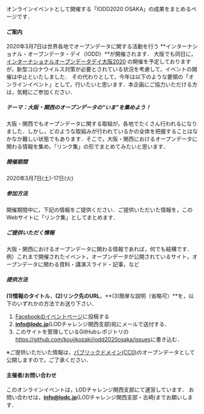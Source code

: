 オンラインイベントとして開催する「IODD2020 OSAKA」の成果をまとめるページです． 

#### ご案内

2020年3月7日は世界各地でオープンデータに関する活動を行う
**インターナショナル・オープンデータ・デイ（IODD）**が開催されます．
大阪でも同日に，
[インターナショナルオープンデータデイ大阪2020](https://www.facebook.com/events/191742092221735/)
の開催を予定しておりますが，新型コロナウイルス対策が必要とされている状況を考慮して，イベントの開催は中止といたしました．
その代わりとして，今年は以下のような要領の「オンラインイベント」として，行いたいと思います．本企画にご協力いただける方は，気軽にご参加ください．

##### テーマ：大阪・関西のオープンデータの“いま”を集めよう！

大阪・関西でもオープンデータに関する取組が，各地でたくさん行われるになりました．しかし，どのような取組みが行われているかの全体を把握することはなかなか難しい状態でもあります．そこで，大阪・関西におけるオープンデータに関わる情報を集め，「リンク集」の形でまとめてみたいと思います．

##### 開催期間

2020年3月7日(土)-17日(火)

##### 参加方法

開催期間中に，下記の情報をご提供ください．ご提供いただいた情報を，このWebサイトに「リンク集」としてまとめます．
   
##### ご提供いただく情報

大阪・関西におけるオープンデータに関わる情報であれば，何でも結構です．  
例）これまで開催されたイベント，オープンデータが公開されているサイト，オープンデータに関わる資料・講演スライド・記事，など

##### 提供方法

**(1)情報のタイトル**，**(2)リンク先のURL**，**(3)簡単な説明（省略可）**を，以下のいずれかの方法でお送り下さい．

1. [Facebookのイベントページ](https://www.facebook.com/events/191742092221735/)に投稿する
2. **info@lodc.jp**(LODチャレンジ関西支部)宛にメールで送付する．
3. このサイトを管理しているGitHubレポジトリの<https://github.com/koujikozaki/iodd2020osaka/issues>に書き込む． 

※ご提供いただいた情報は，[パブリックドメイン(CC0)](https://creativecommons.org/publicdomain/mark/1.0/deed.ja)のオープンデータとして公開しますので，ご了承ください．

#### 主催者/お問い合わせ

このオンラインイベントは，LODチャレンジ関西支部にて運営しています．
お問い合わせは，**info@lodc.jp**(LODチャレンジ関西支部・古崎)までお願いします．
